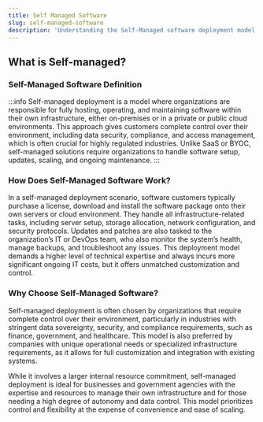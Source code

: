 ```yaml
---
title: Self Managed Software
slug: self-managed-software
description: 'Understanding the Self-Managed software deployment model'
---
```

## What is Self-managed?

### Self-Managed Software Definition

:::info
Self-managed deployment is a model where organizations are responsible for fully hosting, operating, and maintaining software within their own infrastructure, either on-premises or in a private or public cloud environments. This approach gives customers complete control over their environment, including data security, compliance, and access management, which is often crucial for highly regulated industries. Unlike SaaS or BYOC, self-managed solutions require organizations to handle software setup, updates, scaling, and ongoing maintenance.
:::

### How Does Self-Managed Software Work?

In a self-managed deployment scenario, software customers typically purchase a license, download and install the software package onto their own servers or cloud environment. They handle all infrastructure-related tasks, including server setup, storage allocation, network configuration, and security protocols. Updates and patches are also tasked to the organization’s IT or DevOps team, who also monitor the system’s health, manage backups, and troubleshoot any issues. This deployment model demands a higher level of technical expertise and always incurs more significant ongoing IT costs, but it offers unmatched customization and control.

### Why Choose Self-Managed Software?

Self-managed deployment is often chosen by organizations that require complete control over their environment, particularly in industries with stringent data sovereignty, security, and compliance requirements, such as finance, government, and healthcare. This model is also preferred by companies with unique operational needs or specialized infrastructure requirements, as it allows for full customization and integration with existing systems.

While it involves a larger internal resource commitment, self-managed deployment is ideal for businesses and government agencies with the expertise and resources to manage their own infrastructure and for those needing a high degree of autonomy and data control. This model prioritizes control and flexibility at the expense of convenience and ease of scaling.
